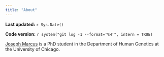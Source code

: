 ```yaml
---
title: "About"
---
```


**Last updated:** `r Sys.Date()`

**Code version:** `r system("git log -1 --format='%H'", intern = TRUE)`

[Joseph Marcus][github-io] is a PhD student in the Department of Human Genetics at the University of Chicago.

[github-io]: http://jhmarcus.github.io